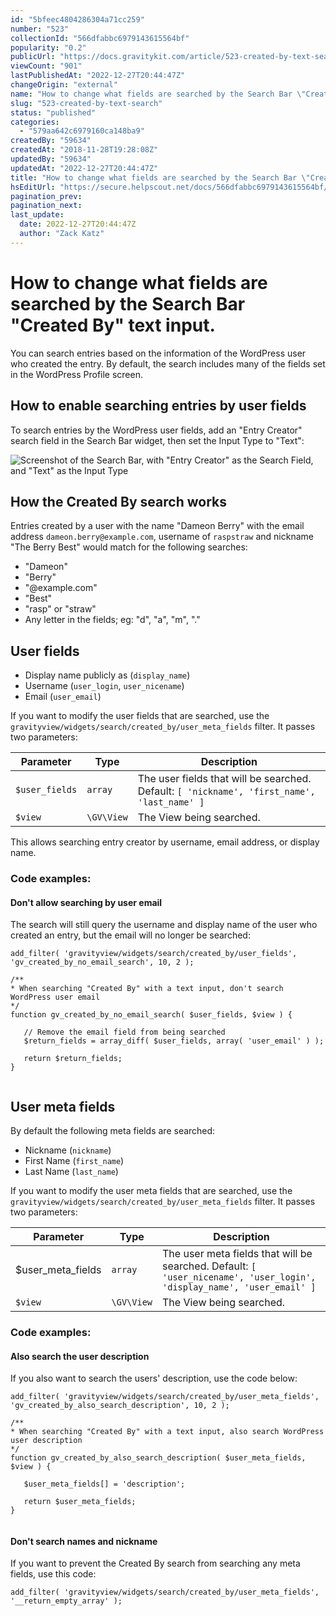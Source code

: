 ```yaml
---
id: "5bfeec4804286304a71cc259"
number: "523"
collectionId: "566dfabbc6979143615564bf"
popularity: "0.2"
publicUrl: "https://docs.gravitykit.com/article/523-created-by-text-search"
viewCount: "901"
lastPublishedAt: "2022-12-27T20:44:47Z"
changeOrigin: "external"
name: "How to change what fields are searched by the Search Bar \"Created By\" text input."
slug: "523-created-by-text-search"
status: "published"
categories: 
  - "579aa642c6979160ca148ba9"
createdBy: "59634"
createdAt: "2018-11-28T19:28:08Z"
updatedBy: "59634"
updatedAt: "2022-12-27T20:44:47Z"
title: "How to change what fields are searched by the Search Bar \"Created By\" text input."
hsEditUrl: "https://secure.helpscout.net/docs/566dfabbc6979143615564bf/article/5bfeec4804286304a71cc259"
pagination_prev: 
pagination_next: 
last_update:
  date: 2022-12-27T20:44:47Z
  author: "Zack Katz"
---
```


# How to change what fields are searched by the Search Bar "Created By" text input.

You can search entries based on the information of the WordPress user who created the entry. By default, the search includes many of the fields set in the WordPress Profile screen.

## How to enable searching entries by user fields

To search entries by the WordPress user fields, add an "Entry Creator" search field in the Search Bar widget, then set the Input Type to "Text":

![Screenshot of the Search Bar, with "Entry Creator" as the Search Field, and "Text" as the Input Type](https://www.gravitykit.com/wp-content/uploads/2018/11/Screen-Shot-on-2018-11-28-at-12-24-31.png)

## How the Created By search works

Entries created by a user with the name "Dameon Berry" with the email address `dameon.berry@example.com`, username of `raspstraw` and nickname "The Berry Best" would match for the following searches:

- "Dameon"
- "Berry"
- "@example.com"
- "Best"
- "rasp" or "straw"
- Any letter in the fields; eg: "d", "a", "m", "."

## User fields

- Display name publicly as (`display_name`)
- Username (`user_login`, `user_nicename`)
- Email (`user_email`)

If you want to modify the user fields that are searched, use the `gravityview/widgets/search/created_by/user_meta_fields` filter. It passes two parameters:

| Parameter | Type | Description |
|---|---|---|
| `$user_fields` | `array` | The user fields that will be searched. Default: `[ 'nickname', 'first_name', 'last_name' ]` |
| `$view` | `\GV\View` | The View being searched. |

This allows searching entry creator by username, email address, or display name.

### Code examples:

#### Don't allow searching by user email

The search will still query the username and display name of the user who created an entry, but the email will no longer be searched:

```
add_filter( 'gravityview/widgets/search/created_by/user_fields', 'gv_created_by_no_email_search', 10, 2 );

/**
* When searching "Created By" with a text input, don't search WordPress user email
*/
function gv_created_by_no_email_search( $user_fields, $view ) {

   // Remove the email field from being searched
   $return_fields = array_diff( $user_fields, array( 'user_email' ) );

   return $return_fields;
}
	
```

## User meta fields

By default the following meta fields are searched:

- Nickname (`nickname`)
- First Name (`first_name`)
- Last Name (`last_name`)

If you want to modify the user meta fields that are searched, use the `gravityview/widgets/search/created_by/user_meta_fields` filter. It passes two parameters:

| Parameter | Type | Description |
|---|---|---|
| $user\_meta\_fields | `array` | The user meta fields that will be searched. Default: `[ 'user_nicename', 'user_login', 'display_name', 'user_email' ]` |
| `$view` | `\GV\View` | The View being searched. |

### Code examples:

#### Also search the user description

If you also want to search the users' description, use the code below:

```
add_filter( 'gravityview/widgets/search/created_by/user_meta_fields', 'gv_created_by_also_search_description', 10, 2 );

/**
* When searching "Created By" with a text input, also search WordPress user description
*/
function gv_created_by_also_search_description( $user_meta_fields, $view ) {

   $user_meta_fields[] = 'description';

   return $user_meta_fields;
}
	
```

#### Don't search names and nickname

If you want to prevent the Created By search from searching any meta fields, use this code:

```
add_filter( 'gravityview/widgets/search/created_by/user_meta_fields', '__return_empty_array' );
	
```

